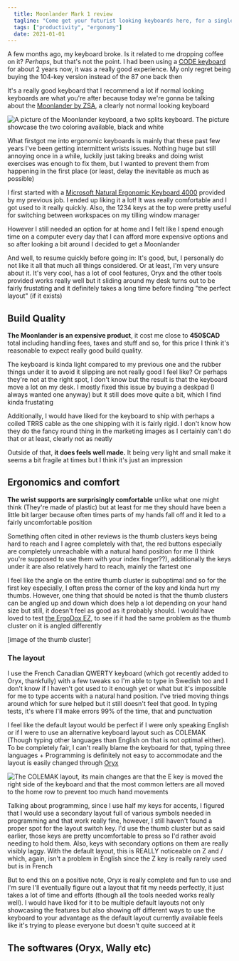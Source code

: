 ```yaml
---
  title: Moonlander Mark 1 review
  tagline: "Come get your futurist looking keyboards here, for a single payment of [a lot] you can perhaps save your wrists!"
  tags: ["productivity", "ergonomy"]
  date: 2021-01-01
---
```


A few months ago, my keyboard broke. Is it related to me dropping coffee on it? _Perhaps_, but that's not the point. I had been using a [CODE keyboard](http://codekeyboards.com/) for about 2 years now, it was a really good experience. My only regret being buying the 104-key version instead of the 87 one back then

It's a really good keyboard that I recommend a lot if normal looking keyboards are what you're after because today we're gonna be talking about the [Moonlander by ZSA](https://www.zsa.io/moonlander/), a clearly not normal looking keyboard

<Image
  src="keyboard.png"
  alt="A picture of the Moonlander keyboard, a two splits keyboard. The picture showcase the two coloring available, black and white"
  caption="Available in two colors!"
/>

What firstgot me into ergonomic keyboards is mainly that these past few years I've been getting intermittent wrists issues. Nothing huge but still annoying once in a while, luckily just taking breaks and doing wrist exercises was enough to fix them, but I wanted to prevent them from happening in the first place (or least, delay the inevitable as much as possible)

I first started with a [Microsoft Natural Ergonomic Keyboard 4000](https://www.microsoft.com/accessories/en-ww/products/keyboards/natural-ergonomic-keyboard-4000/b2m-00012) provided by my previous job. I ended up liking it a lot! It was really comfortable and I got used to it really quickly. Also, the 1234 keys at the top were pretty useful for switching between workspaces on my tilling window manager

However I still needed an option for at home and I felt like I spend enough time on a computer every day that I can afford more expensive options and so after looking a bit around I decided to get a Moonlander

And well, to resume quickly before going in: It's good, but, I personally do not like it all that much all things considered. Or at least, I'm very unsure about it. It's very cool, has a lot of cool features, Oryx and the other tools provided works really well but it sliding around my desk turns out to be fairly frustating and it definitely takes a long time before finding "the perfect layout" (if it exists)

## Build Quality

**The Moonlander is an expensive product**, it cost me close to **450$CAD** total including handling fees, taxes and stuff and so, for this price I think it's reasonable to expect really good build quality.

The keyboard is kinda light compared to my previous one and the rubber things under it to avoid it slipping are not really good I feel like? Or perhaps they're not at the right spot, I don't know but the result is that the keyboard move a lot on my desk. I mostly fixed this issue by buying a deskpad (I always wanted one anyway) but it still does move quite a bit, which I find kinda frustating

Additionally, I would have liked for the keyboard to ship with perhaps a coiled TRRS cable as the one shipping with it is fairly rigid. I don't know how they do the fancy round thing in the marketing images as I certainly can't do that or at least, clearly not as neatly

Outside of that, **it does feels well made.** It being very light and small make it seems a bit fragile at times but I think it's just an impression

## Ergonomics and comfort

**The wrist supports are surprisingly comfortable** unlike what one might think (They're made of plastic) but at least for me they should have been a little bit larger because often times parts of my hands fall off and it led to a fairly uncomfortable position

Something often cited in other reviews is the thumb clusters keys being hard to reach and I agree completely with that, the red buttons especially are completely unreachable with a natural hand position for me (I think you're supposed to use them with your index finger??), additionally the keys under it are also relatively hard to reach, mainly the fartest one

I feel like the angle on the entire thumb cluster is suboptimal and so for the first key especially, I often press the corner of the key and kinda hurt my thumbs. However, one thing that should be noted is that the thumb clusters can be angled up and down which does help a lot depending on your hand size but still, it doesn't feel as good as it probably should. I would have loved to test [the ErgoDox EZ](https://ergodox-ez.com/), to see if it had the same problem as the thumb cluster on it is angled differently

[image of the thumb cluster]

### The layout

I use the French Canadian QWERTY keyboard (which got recently added to Oryx, thankfully) with a few tweaks so I'm able to type in Swedish too and I don't know if I haven't got used to it enough yet or what but it's impossible for me to type accents with a natural hand position. I've tried moving things around which for sure helped but it still doesn't feel that good. In typing tests, it's where I'll make errors 99% of the time, that and punctuation

I feel like the default layout would be perfect if I were only speaking English or if I were to use an alternative keyboard layout such as COLEMAK (Though typing other languages than English on that is not optimal either). To be completely fair, I can't really blame the keyboard for that, typing three languages + Programming is definitely not easy to accommodate and the layout is easily changed through [Oryx](https://www.zsa.io/oryx/)

<Image
  src="colemak.png"
  alt="The COLEMAK layout, its main changes are that the E key is moved the right side of the keyboard and that the most common letters are all moved to the home row to prevent too much hand movements"
  caption="The COLEMAK layout"
/>

Talking about programming, since I use half my keys for accents, I figured that I would use a secondary layout full of various symbols needed in programming and that work really fine, however, I still haven't found a proper spot for the layout switch key. I'd use the thumb cluster but as said earlier, those keys are pretty uncomfortable to press so I'd rather avoid needing to hold them. Also, keys with secondary options on them are really visibly laggy. With the default layout, this is REALLY noticeable on Z and / which, again, isn't a problem in English since the Z key is really rarely used but is in French

But to end this on a positive note, Oryx is really complete and fun to use and I'm sure I'll eventually figure out a layout that fit my needs perfectly, it just takes a lot of time and efforts (though all the tools needed works really well). I would have liked for it to be multiple default layouts not only showcasing the features but also showing off different ways to use the keyboard to your advantage as the default layout currently available feels like it's trying to please everyone but doesn't quite succeed at it

## The softwares (Oryx, Wally etc)
